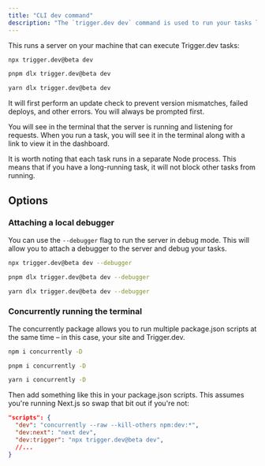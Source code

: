 ```yaml
---
title: "CLI dev command"
description: "The `trigger.dev dev` command is used to run your tasks locally."
---
```


This runs a server on your machine that can execute Trigger.dev tasks:

<CodeGroup>

```bash npm
npx trigger.dev@beta dev
```

```bash pnpm
pnpm dlx trigger.dev@beta dev
```

```bash yarn
yarn dlx trigger.dev@beta dev
```

</CodeGroup>

It will first perform an update check to prevent version mismatches, failed deploys, and other errors. You will always be prompted first.

You will see in the terminal that the server is running and listening for requests. When you run a task, you will see it in the terminal along with a link to view it in the dashboard.

It is worth noting that each task runs in a separate Node process. This means that if you have a long-running task, it will not block other tasks from running.

## Options

### Attaching a local debugger

You can use the `--debugger` flag to run the server in debug mode. This will allow you to attach a debugger to the server and debug your tasks.

<CodeGroup>

```bash npm
npx trigger.dev@beta dev --debugger
```

```bash pnpm
pnpm dlx trigger.dev@beta dev --debugger
```

```bash yarn
yarn dlx trigger.dev@beta dev --debugger
```

</CodeGroup>

### Concurrently running the terminal

The concurrently package allows you to run multiple package.json scripts at the same time – in this case, your site and Trigger.dev.

<Steps>

<Step title="Install the concurrently package as a dev dependency">

<CodeGroup>

```bash npm
npm i concurrently -D
```

```bash pnpm
pnpm i concurrently -D
```

```bash yarn
yarn i concurrently -D
```

</CodeGroup>

</Step>

<Step title="Update your package.json">

Then add something like this in your package.json scripts. This assumes you're running Next.js so swap that bit out if you're not:

```json
"scripts": {
  "dev": "concurrently --raw --kill-others npm:dev:*",
  "dev:next": "next dev",
  "dev:trigger": "npx trigger.dev@beta dev",
  //...
}
```

</Step>

</Steps>